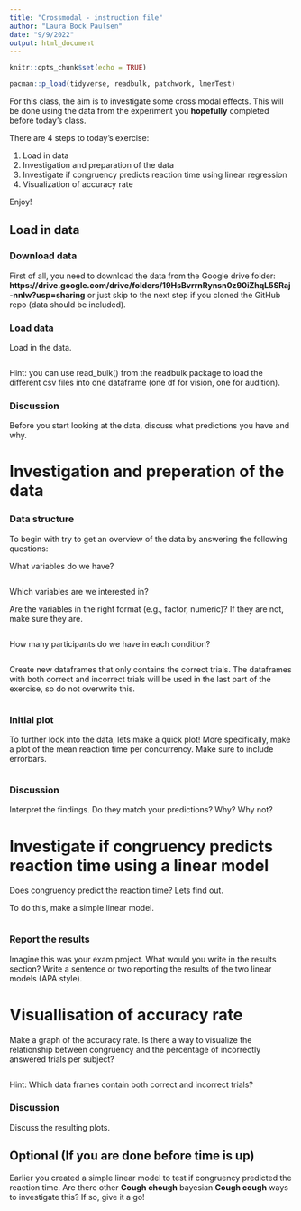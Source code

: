 ```yaml
---
title: "Crossmodal - instruction file"
author: "Laura Bock Paulsen"
date: "9/9/2022"
output: html_document
---
```


```r
knitr::opts_chunk$set(echo = TRUE) 
```

```r
pacman::p_load(tidyverse, readbulk, patchwork, lmerTest)
```

For this class, the aim is to investigate some cross modal effects. This will be done using the data from the experiment you **hopefully** completed before today's class.

There are 4 steps to today's exercise: 

1) Load in data
2) Investigation and preparation of the data
3) Investigate if congruency predicts reaction time using linear regression
4) Visualization of accuracy rate


Enjoy!

## Load in data

### Download data
First of all, you need to download the data from the Google drive folder: **https://drive.google.com/drive/folders/19HsBvrrnRynsn0z90iZhqL5SRaj-nnlw?usp=sharing** or just skip to the next step if you cloned the GitHub repo (data should be included).

### Load data
Load in the data.
```r

```

Hint: you can use read_bulk() from the readbulk package to load the different csv files into one dataframe (one df for vision, one for audition). 


### Discussion
Before you start looking at the data, discuss what predictions you have and why. 


# Investigation and preperation of the data

### Data structure
To begin with try to get an overview of the data by answering the following questions:

What variables do we have? 
```r

```

Which variables are we interested in? 

Are the variables in the right format (e.g., factor, numeric)? If they are not, make sure they are.
```r

```

How many participants do we have in each condition?
```r

```


Create new dataframes that only contains the correct trials. The dataframes with both correct and incorrect trials will be used in the last part of the exercise, so do not overwrite this. 
```r

```


### Initial plot
To further look into the data, lets make a quick plot! More specifically, make a plot of the mean reaction time per concurrency. Make sure to include errorbars. 

```r

```

### Discussion
Interpret the findings. Do they match your predictions? Why? Why not? 


# Investigate if congruency predicts reaction time using a linear model
Does congruency predict the reaction time? Lets find out. 

To do this, make a simple linear model. 
```r

```

### Report the results
Imagine this was your exam project. What would you write in the results section? Write a sentence or two reporting the results of the two linear models (APA style).


# Visuallisation of accuracy rate
Make a graph of the accuracy rate. Is there a way to visualize the relationship between congruency and the percentage of incorrectly answered trials per subject?
```r

```

Hint: Which data frames contain both correct and incorrect trials?

### Discussion
Discuss the resulting plots. 


## Optional (If you are done before time is up)
Earlier you created a simple linear model to test if congruency predicted the reaction time. Are there other **Cough chough** bayesian **Cough cough** ways to investigate this? If so, give it a go!



